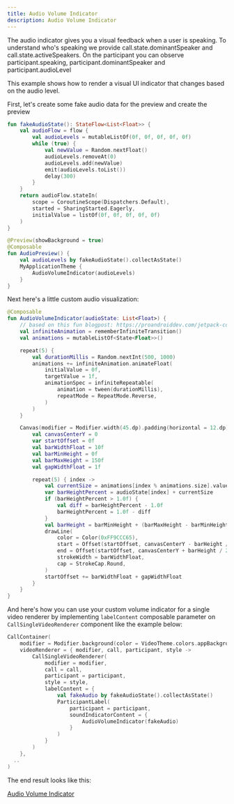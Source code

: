 ```yaml
---
title: Audio Volume Indicator
description: Audio Volume Indicator
---
```


The audio indicator gives you a visual feedback when a user is speaking.
To understand who's speaking we provide call.state.dominantSpeaker and call.state.activeSpeakers.
On the participant you can observe participant.speaking, participant.dominantSpeaker and participant.audioLevel

This example shows how to render a visual UI indicator that changes based on the audio level.

First, let's create some fake audio data for the preview and create the preview

```kotlin
fun fakeAudioState(): StateFlow<List<Float>> {
    val audioFlow = flow {
        val audioLevels = mutableListOf(0f, 0f, 0f, 0f, 0f)
        while (true) {
            val newValue = Random.nextFloat()
            audioLevels.removeAt(0)
            audioLevels.add(newValue)
            emit(audioLevels.toList())
            delay(300)
        }
    }
    return audioFlow.stateIn(
        scope = CoroutineScope(Dispatchers.Default),
        started = SharingStarted.Eagerly,
        initialValue = listOf(0f, 0f, 0f, 0f, 0f)
    )
}

@Preview(showBackground = true)
@Composable
fun AudioPreview() {
    val audioLevels by fakeAudioState().collectAsState()
    MyApplicationTheme {
        AudioVolumeIndicator(audioLevels)
    }
}
```

Next here's a little custom audio visualization:

```kotlin
@Composable
fun AudioVolumeIndicator(audioState: List<Float>) {
    // based on this fun blogpost: https://proandroiddev.com/jetpack-compose-tutorial-replicating-dribbble-audio-app-part-1-513ac91c02e3
    val infiniteAnimation = rememberInfiniteTransition()
    val animations = mutableListOf<State<Float>>()

    repeat(5) {
        val durationMillis = Random.nextInt(500, 1000)
        animations += infiniteAnimation.animateFloat(
            initialValue = 0f,
            targetValue = 1f,
            animationSpec = infiniteRepeatable(
                animation = tween(durationMillis),
                repeatMode = RepeatMode.Reverse,
            )
        )
    }

    Canvas(modifier = Modifier.width(45.dp).padding(horizontal = 12.dp)) {
        val canvasCenterY = 0
        var startOffset = 0f
        val barWidthFloat = 10f
        val barMinHeight = 0f
        val barMaxHeight = 150f
        val gapWidthFloat = 1f

        repeat(5) { index ->
            val currentSize = animations[index % animations.size].value
            var barHeightPercent = audioState[index] + currentSize
            if (barHeightPercent > 1.0f) {
                val diff = barHeightPercent - 1.0f
                barHeightPercent = 1.0f - diff
            }
            val barHeight = barMinHeight + (barMaxHeight - barMinHeight) * barHeightPercent
            drawLine(
                color = Color(0xFF9CCC65),
                start = Offset(startOffset, canvasCenterY - barHeight / 2),
                end = Offset(startOffset, canvasCenterY + barHeight / 2),
                strokeWidth = barWidthFloat,
                cap = StrokeCap.Round,
            )
            startOffset += barWidthFloat + gapWidthFloat
        }
    }
}
```

And here's how you can use your custom volume indicator for a single video renderer by implementing `labelContent` composable parameter on `CallSingleVideoRenderer` component like the example below:

```kotlin
CallContainer(
    modifier = Modifier.background(color = VideoTheme.colors.appBackground),
    videoRenderer = { modifier, call, participant, style ->
        CallSingleVideoRenderer(
            modifier = modifier,
            call = call,
            participant = participant,
            style = style,
            labelContent = {
                val fakeAudio by fakeAudioState().collectAsState()
                ParticipantLabel(
                    participant = participant,
                    soundIndicatorContent = {
                        AudioVolumeIndicator(fakeAudio)
                    }
                )
            }
        )
    },
  ..
)
```

The end result looks like this:

[Audio Volume Indicator](../assets/cookbook/volume-indicator.png)

